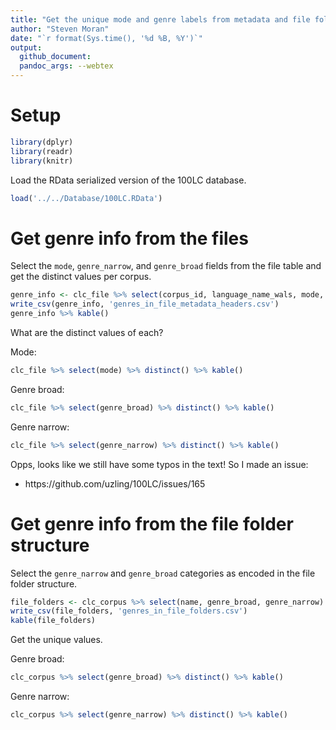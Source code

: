 ```yaml
---
title: "Get the unique mode and genre labels from metadata and file folder structure"
author: "Steven Moran"
date: "`r format(Sys.time(), '%d %B, %Y')`"
output:
  github_document:
  pandoc_args: --webtex
---
```


# Setup  

```r
library(dplyr)
library(readr)
library(knitr)
```

Load the RData serialized version of the 100LC database.

```r
load('../../Database/100LC.RData')
```


# Get genre info from the files

Select the `mode`, `genre_narrow`, and `genre_broad` fields from the file table and get the distinct values per corpus.

```r
genre_info <- clc_file %>% select(corpus_id, language_name_wals, mode, genre_broad, genre_narrow) %>% distinct()
write_csv(genre_info, 'genres_in_file_metadata_headers.csv')
genre_info %>% kable()
```

What are the distinct values of each?

Mode:

```r
clc_file %>% select(mode) %>% distinct() %>% kable()
```

Genre broad:

```r
clc_file %>% select(genre_broad) %>% distinct() %>% kable()
```

Genre narrow:

```r
clc_file %>% select(genre_narrow) %>% distinct() %>% kable()
```

Opps, looks like we still have some typos in the text! So I made an issue:

* https://github.com/uzling/100LC/issues/165


# Get genre info from the file folder structure

Select the `genre_narrow` and `genre_broad` categories as encoded in the file folder structure.

```r
file_folders <- clc_corpus %>% select(name, genre_broad, genre_narrow) %>% distinct()
write_csv(file_folders, 'genres_in_file_folders.csv')
kable(file_folders)
```

Get the unique values.

Genre broad:

```r
clc_corpus %>% select(genre_broad) %>% distinct() %>% kable()
```

Genre narrow:

```r
clc_corpus %>% select(genre_narrow) %>% distinct() %>% kable()
```
